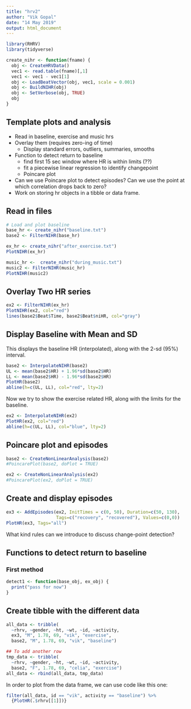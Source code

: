 ```yaml
---
title: "hrv2"
author: "Vik Gopal"
date: "14 May 2019"
output: html_document
---
```


```r
library(RHRV)
library(tidyverse)

create_nihr <- function(fname) {
  obj <- CreateHRVData()
  vec1 <- read.table(fname)[,1]
  vec1 <- vec1 - vec1[1]
  obj <- LoadBeatVector(obj, vec1, scale = 0.001)
  obj <- BuildNIHR(obj)
  obj <- SetVerbose(obj, TRUE)
  obj
}
```

## Template plots and analysis

* Read in baseline, exercise and music hrs
* Overlay them (requires zero-ing of time)
    * Display standard errors, outliers, summaries, smooths
* Function to detect return to baseline
    * find first 15 sec window where HR is within limits (??)
    * fit a piecewise linear regression to identify changepoint
    * Poincare plot
* Can we use Poincare plot to detect episodes? Can we use the point at which
correlation drops back to zero?
* Work on storing hr objects in a tibble or data frame.

## Read in files

```r
# Load and plot baseline
base_hr <- create_nihr("baseline.txt")
base2 <- FilterNIHR(base_hr)

ex_hr <- create_nihr("after_exercise.txt")
PlotNIHR(ex_hr)

music_hr <-  create_nihr("during_music.txt")
music2 <- FilterNIHR(music_hr)
PlotNIHR(music2)
```

## Overlay Two HR series

```r
ex2 <- FilterNIHR(ex_hr)
PlotNIHR(ex2, col="red")
lines(base2$Beat$Time, base2$Beat$niHR, col="gray")
```

## Display Baseline with Mean and SD

This displays the baseline HR (interpolated), along with the 2-sd (95%) 
interval.
```r
base2 <- InterpolateNIHR(base2)
UL <- mean(base2$HR) + 1.96*sd(base2$HR)
LL <- mean(base2$HR) - 1.96*sd(base2$HR)
PlotHR(base2)
abline(h=c(UL, LL), col="red", lty=2)
```

Now we try to show the exercise related HR, along with the limits for the 
baseline.
```r
ex2 <- InterpolateNIHR(ex2)
PlotHR(ex2, col="red")
abline(h=c(UL, LL), col="blue", lty=2)
```

## Poincare plot and episodes

```r
base2 <- CreateNonLinearAnalysis(base2)
#PoincarePlot(base2, doPlot = TRUE)

ex2 <- CreateNonLinearAnalysis(ex2)
#PoincarePlot(ex2, doPlot = TRUE)
```

## Create and display episodes

```r
ex3 <- AddEpisodes(ex2, InitTimes = c(0, 50), Duration=c(50, 130), 
                   Tags=c("recovery", "recovered"), Values=c(0,0))
PlotHR(ex3, Tags="all")
```

What kind rules can we introduce to discuss change-point detection?

## Functions to detect return to baseline

### First method
```r
detect1 <- function(base_obj, ex_obj) {
  print("pass for now")
}
```

## Create tibble with the different data

```r
all_data <- tribble( 
  ~rhrv, ~gender, ~ht, ~wt, ~id, ~activity,
  ex3, "M", 1.78, 69, "vik", "exercise",
  base2, "M", 1.78, 69, "vik", "baseline")

## To add another row
tmp_data <- tribble( 
  ~rhrv, ~gender, ~ht, ~wt, ~id, ~activity,
  base2, "F", 1.78, 69, "celia", "exercise")
all_data <- rbind(all_data, tmp_data)
```

In order to plot from the data frame, we can use code like this one:
```r
filter(all_data, id == "vik", activity == "baseline") %>% 
  {PlotHR(.$rhrv[[1]])}
```


